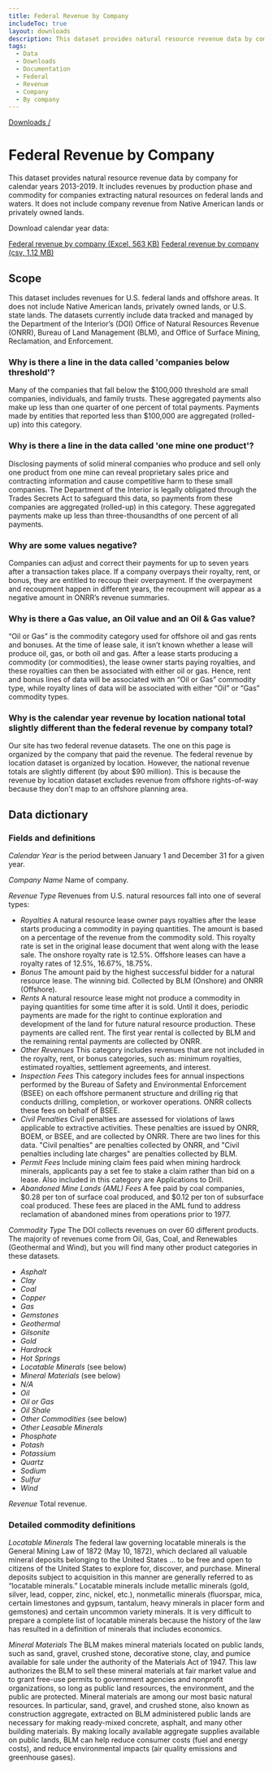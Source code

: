 ```yaml
---
title: Federal Revenue by Company
includeToc: true
layout: downloads
description: This dataset provides natural resource revenue data by company for calendar years 2013-2018. It includes revenues by production phase and commodity for companies extracting natural resources on federal lands and waters. It does not include company revenue from Native American lands or privately owned lands.
tags:
  - Data
  - Downloads
  - Documentation
  - Federal
  - Revenue
  - Company
  - By company
---
```


[Downloads /](/downloads/)

# Federal Revenue by Company

This dataset provides natural resource revenue data by company for calendar years 2013-2019. It includes revenues by production phase and commodity for companies extracting natural resources on federal lands and waters. It does not include company revenue from Native American lands or privately owned lands.
<br />

Download calendar year data:

[Federal revenue by company (Excel, 563 KB)](/downloads/federal_revenue_by_company_CY2013-CY2019.xlsx)
[Federal revenue by company (csv, 1.12 MB)](/downloads/federal_revenue_by_company_CY2013-CY2019.csv)

## Scope

This dataset includes revenues for U.S. federal lands and offshore areas. It does not include Native American lands, privately owned lands, or U.S. state lands. The datasets currently include data tracked and managed by the Department of the Interior’s (DOI) Office of Natural Resources Revenue (ONRR), Bureau of Land Management (BLM), and Office of Surface Mining, Reclamation, and Enforcement.

### Why is there a line in the data called 'companies below threshold'?

Many of the companies that fall below the $100,000 threshold are small companies, individuals, and family trusts. These aggregated payments also make up less than one quarter of one percent of total payments. Payments made by entities that reported less than $100,000 are aggregated (rolled-up) into this category.

### Why is there a line in the data called 'one mine one product'?

Disclosing payments of solid mineral companies who produce and sell only one product from one mine can reveal proprietary sales price and contracting information and cause competitive harm to these small companies. The Department of the Interior is legally obligated through the Trades Secrets Act to safeguard this data, so payments from these companies are aggregated (rolled-up) in this category. These aggregated payments make up less than three-thousandths of one percent of all payments.

### Why are some values negative?

Companies can adjust and correct their payments for up to seven years after a transaction takes place. If a company overpays their royalty, rent, or bonus, they are entitled to recoup their overpayment. If the overpayment and recoupment happen in different years, the recoupment will appear as a negative amount in ONRR’s revenue summaries.

### Why is there a Gas value, an Oil value and an Oil & Gas value?

“Oil or Gas” is the commodity category used for offshore oil and gas rents and bonuses. At the time of lease sale, it isn’t known whether a lease will produce oil, gas, or both oil and gas. After a lease starts producing a commodity (or commodities), the lease owner starts paying royalties, and these royalties can then be associated with either oil or gas. Hence, rent and bonus lines of data will be associated with an “Oil or Gas” commodity type, while royalty lines of data will be associated with either “Oil” or “Gas” commodity types.

### Why is the calendar year revenue by location national total slightly different than the federal revenue by company total?

Our site has two federal revenue datasets. The one on this page is organized by the company that paid the revenue. The <Link href='/downloads/federal-revenue-by-location/' linkType='default'>federal revenue by location dataset</Link> is organized by location. However, the national revenue totals are slightly different (by about $90 million). This is because the revenue by location dataset excludes revenue from offshore rights-of-way because they don't map to an offshore planning area.

## Data dictionary

### Fields and definitions

_Calendar Year_ is the period between January 1 and December 31 for a given year.
<br />

_Company Name_ Name of company.
<br />

_Revenue Type_ Revenues from U.S. natural resources fall into one of several types:
* _Royalties_ A natural resource lease owner pays royalties after the lease starts producing a commodity in <GlossaryTerm>paying quantities</GlossaryTerm>. The amount is based on a percentage of the revenue from the commodity sold. This royalty rate is set in the original lease document that went along with the lease sale. The onshore royalty rate is 12.5%. Offshore leases can have a royalty rates of 12.5%, 16.67%, 18.75%.
* _Bonus_ The amount paid by the highest successful bidder for a natural resource lease. The winning bid. Collected by BLM (Onshore) and ONRR (Offshore).
* _Rents_ A natural resource lease might not produce a commodity in paying quantities for some time after it is sold. Until it does, periodic payments are made for the right to continue exploration and development of the land for future natural resource production. These payments are called rent. The first year rental is collected by BLM and the remaining rental payments are collected by ONRR.
* _Other Revenues_ This category includes revenues that are not included in the royalty, rent, or bonus categories, such as: minimum royalties, estimated royalties, settlement agreements, and interest.
* _Inspection Fees_ This category includes fees for annual inspections performed by the Bureau of Safety and Environmental Enforcement (BSEE) on each offshore permanent structure and drilling rig that conducts drilling, completion, or workover operations. ONRR collects these fees on behalf of BSEE.
* _Civil Penalties_ Civil penalties are assessed for violations of laws applicable to extractive activities. These penalties are issued by ONRR, BOEM, or BSEE, and are collected by ONRR. There are two lines for this data. "Civil penalties" are penalties collected by ONRR, and "Civil penalties including late charges" are penalties collected by BLM.
* _Permit Fees_ Include mining claim fees  paid when mining hardrock minerals, applicants pay a set fee to stake a claim rather than bid on a lease. Also included in this category are Applications to Drill.
* _Abandoned Mine Lands (AML) Fees_ A fee paid by coal companies, $0.28 per ton of surface coal produced, and $0.12 per ton of subsurface coal produced. These fees are placed in the AML fund to address reclamation of abandoned mines from operations prior to 1977.

_Commodity Type_ The DOI collects revenues on over 60 different products. The majority of revenues come from Oil, Gas, Coal, and Renewables (Geothermal and Wind), but you will find many other product categories in these datasets.
* _Asphalt_
* _Clay_
* _Coal_
* _Copper_
* _Gas_
* _Gemstones_
* _Geothermal_
* _Gilsonite_
* _Gold_
* _Hardrock_
* _Hot Springs_
* _Locatable Minerals_ (see below)
* _Mineral Materials_ (see below)
* _N/A_
* _Oil_
* _Oil or Gas_
* _Oil Shale_
* _Other Commodities_ (see below)
* _Other Leasable Minerals_
* _Phosphate_
* _Potash_
* _Potassium_
* _Quartz_
* _Sodium_
* _Sulfur_
* _Wind_

_Revenue_ Total revenue.

### Detailed commodity definitions

_Locatable Minerals_  The federal law governing locatable minerals is the General Mining Law of 1872 (May 10, 1872), which declared all valuable mineral deposits belonging to the United States ... to be free and open to citizens of the United States to explore for, discover, and purchase.  Mineral deposits subject to acquisition in this manner are generally referred to as “locatable minerals.” Locatable minerals include metallic minerals (gold, silver, lead, copper, zinc, nickel, etc.), nonmetallic minerals (fluorspar, mica, certain limestones and gypsum, tantalum, heavy minerals in placer form and gemstones) and certain uncommon variety minerals. It is very difficult to prepare a complete list of locatable minerals because the history of the law has resulted in a definition of minerals that includes economics.
<br />

_Mineral Materials_  The BLM makes mineral materials located on public lands, such as sand, gravel, crushed stone, decorative stone, clay, and pumice available for sale under the authority of the Materials Act of 1947.  This law authorizes the BLM to sell these mineral materials at fair market value and to grant free-use permits to government agencies and nonprofit organizations, so long as public land resources, the environment, and the public are protected.  Mineral materials are among our most basic natural resources. In particular, sand, gravel, and crushed stone, also known as construction aggregate, extracted on BLM administered public lands are necessary for making ready-mixed concrete, asphalt, and many other building materials.  By making locally available aggregate supplies available on public lands, BLM can help reduce consumer costs (fuel and energy costs), and reduce environmental impacts (air quality emissions and greenhouse gases).
